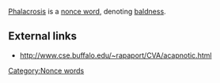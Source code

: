 {{orphan|date=November 2007}}

[[Phalacrosis]] is a [[nonce word]], denoting [[baldness]].

==External links==
*http://www.cse.buffalo.edu/~rapaport/CVA/acapnotic.html

[[Category:Nonce words]]

{{stub}}